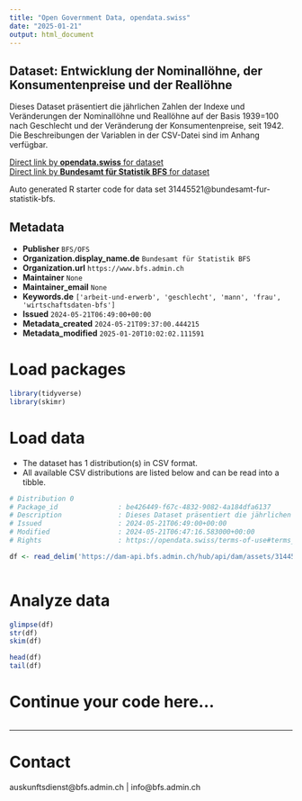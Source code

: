 ```yaml
---
title: "Open Government Data, opendata.swiss"
date: "2025-01-21"
output: html_document
---
```


## Dataset: Entwicklung der Nominallöhne, der Konsumentenpreise und der Reallöhne

Dieses Dataset präsentiert die jährlichen Zahlen der Indexe und Veränderungen der Nominallöhne und Reallöhne auf der Basis 1939=100 nach Geschlecht und der Veränderung der Konsumentenpreise, seit 1942. Die Beschreibungen der Variablen in der CSV-Datei sind im Anhang verfügbar.

[Direct link by **opendata.swiss** for dataset](https://opendata.swiss/de/dataset/entwicklung-der-nominallohne-der-konsumentenpreise-und-der-reallohne2)<br>
[Direct link by **Bundesamt für Statistik BFS** for dataset](https://www.bfs.admin.ch/asset/de/ts-x-03.04.03.02.01)

Auto generated R starter code for data set 31445521@bundesamt-fur-statistik-bfs.

## Metadata

- **Publisher** `BFS/OFS`
- **Organization.display_name.de** `Bundesamt für Statistik BFS`
- **Organization.url** `https://www.bfs.admin.ch`
- **Maintainer** `None`
- **Maintainer_email** `None`
- **Keywords.de** `['arbeit-und-erwerb', 'geschlecht', 'mann', 'frau', 'wirtschaftsdaten-bfs']`
- **Issued** `2024-05-21T06:49:00+00:00`
- **Metadata_created** `2024-05-21T09:37:00.444215`
- **Metadata_modified** `2025-01-20T10:02:02.111591`


# Load packages

```r

library(tidyverse)
library(skimr)

```

# Load data

-   The dataset has 1 distribution(s) in CSV format.
-   All available CSV distributions are listed below and can be read into a tibble.

```r

# Distribution 0
# Package_id               : be426449-f67c-4832-9082-4a184dfa6137
# Description              : Dieses Dataset präsentiert die jährlichen Zahlen der Indexe und Veränderungen der Nominallöhne und Reallöhne auf der Basis 1939=100 nach Geschlecht und der Veränderung der Konsumentenpreise, seit 1942. Die Beschreibungen der Variablen in der CSV-Datei sind im Anhang verfügbar.
# Issued                   : 2024-05-21T06:49:00+00:00
# Modified                 : 2024-05-21T06:47:16.583000+00:00
# Rights                   : https://opendata.swiss/terms-of-use#terms_by_ask

df <- read_delim('https://dam-api.bfs.admin.ch/hub/api/dam/assets/31445523/master')



```

# Analyze data

```r

glimpse(df)
str(df)
skim(df)

head(df)
tail(df)

```

# Continue your code here...

```r

```

------------------------------------------------------------------------

# Contact

auskunftsdienst@bfs.admin.ch | info@bfs.admin.ch
